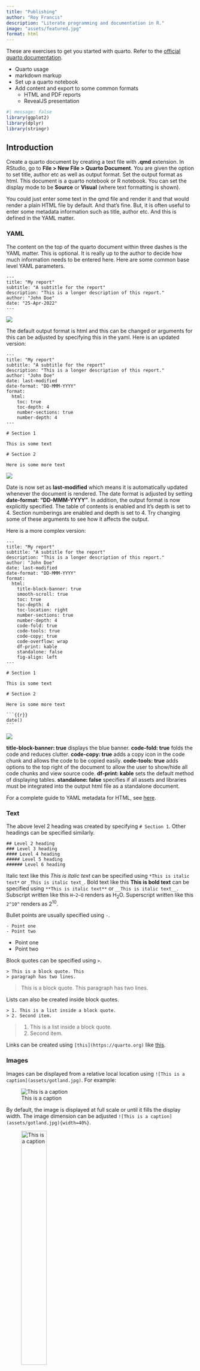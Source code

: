 ```yaml
---
title: "Publishing"
author: "Roy Francis"
description: "Literate programming and documentation in R."
image: "assets/featured.jpg"
format: html
---
```


::: callout-note
These are exercises to get you started with quarto. Refer to the [official quarto documentation](https://quarto.org).

- Quarto usage
- markdown markup
- Set up a quarto notebook
- Add content and export to some common formats
  - HTML and PDF reports
  - RevealJS presentation
:::

```r
#| message: false
library(ggplot2)
library(dplyr)
library(stringr)
```

## Introduction

Create a quarto document by creating a text file with **.qmd** extension. In RStudio, go to **File > New File > Quarto Document**. You are given the option to set title, author etc as well as output format. Set the output format as html. This document is a quarto notebook or R notebook. You can set the display mode to be **Source** or **Visual** (where text formatting is shown).

You could just enter some text in the qmd file and render it and that would render a plain HTML file by default. And that's fine. But, it is often useful to enter some metadata information such as title, author etc. And this is defined in the YAML matter.

### YAML

The content on the top of the quarto document within three dashes is the YAML matter. This is optional. It is really up to the author to decide how much information needs to be entered here. Here are some common base level YAML parameters.

````
---
title: "My report"
subtitle: "A subtitle for the report"
description: "This is a longer description of this report."
author: "John Doe"
date: "25-Apr-2022"
---
````

::: {.shadow}
![](assets/report-a.png)
:::

The default output format is html and this can be changed or arguments for this can be adjusted by specifying this in the yaml. Here is an updated version:

````
---
title: "My report"
subtitle: "A subtitle for the report"
description: "This is a longer description of this report."
author: "John Doe"
date: last-modified
date-format: "DD-MMM-YYYY"
format:
  html:
    toc: true
    toc-depth: 4
    number-sections: true
    number-depth: 4
---

# Section 1

This is some text

# Section 2

Here is some more text
````

::: {.shadow}
![](assets/report-b.png)
:::

Date is now set as **last-modified** which means it is automatically updated whenever the document is rendered. The date format is adjusted by setting **date-format: "DD-MMM-YYYY"**. In addition, the output format is now explicitly specified. The table of contents is enabled and it's depth is set to 4. Section numberings are enabled and depth is set to 4. Try changing some of these arguments to see how it affects the output.

Here is a more complex version:

````
---
title: "My report"
subtitle: "A subtitle for the report"
description: "This is a longer description of this report."
author: "John Doe"
date: last-modified
date-format: "DD-MMM-YYYY"
format:
  html:
    title-block-banner: true
    smooth-scroll: true
    toc: true
    toc-depth: 4
    toc-location: right
    number-sections: true
    number-depth: 4
    code-fold: true
    code-tools: true
    code-copy: true
    code-overflow: wrap
    df-print: kable
    standalone: false
    fig-align: left
---

# Section 1

This is some text

# Section 2

Here is some more text

```{{r}}
date()
```
````

::: {.shadow}
![](assets/report-c.png)
:::

**title-block-banner: true** displays the blue banner. **code-fold: true** folds the code and reduces clutter. **code-copy: true** adds a copy icon in the code chunk and allows the code to be copied easily. **code-tools: true** adds options to the top right of the document to allow the user to show/hide all code chunks and view source code. **df-print: kable** sets the default method of displaying tables. **standalone: false** specifies if all assets and libraries must be integrated into the output html file as a standalone document.

For a complete guide to YAML metadata for HTML, see [here](https://quarto.org/docs/reference/formats/html.html#metadata).

### Text

The above level 2 heading was created by specifying `# Section 1`. Other headings can be specified similarly.

```
## Level 2 heading  
### Level 3 heading  
#### Level 4 heading  
##### Level 5 heading  
###### Level 6 heading
```

Italic text like this *This is italic text* can be specified using `*This is italic text*` or `_This is italic text_`. Bold text like this **This is bold text** can be specified using `**This is italic text**` or `__This is italic text__`. Subscript written like this `H~2~O` renders as H~2~O. Superscript written like this `2^10^` renders as 2^10^.

Bullet points are usually specified using `-`.

```
- Point one
- Point two
```

- Point one
- Point two

Block quotes can be specified using `>`.

```
> This is a block quote. This
> paragraph has two lines.
```

> This is a block quote. This paragraph has two lines.

Lists can also be created inside block quotes.

```
> 1. This is a list inside a block quote.
> 2. Second item.
```

> 1.  This is a list inside a block quote.
> 2.  Second item.

Links can be created using `[this](https://quarto.org)` like [this](https://quarto.org).

### Images

Images can be displayed from a relative local location using `![This is a caption](assets/gotland.jpg)`. For example:

![This is a caption](assets/gotland.jpg)

By default, the image is displayed at full scale or until it fills the display width. The image dimension can be adjusted `![This is a caption](assets/gotland.jpg){width=40%}`.

![This is a caption](assets/gotland.jpg){width="40%"}

For finer control, raw HTML can be used. For example;

```
<img src="assets/gotland.jpg" width="150px">
```

<img src="assets/gotland.jpg" width="150px"/>

Images can also be displayed using R code. Chunks option `out.width` in RMarkdown can be used to control image display size.

This image is displayed at a size of 200 pixels.

````
```{{r}}
#| out-width: "200px"
knitr::include_graphics("assets/gotland.jpg")
```
````

```r
#| echo: false
#| out-width: "200px"
knitr::include_graphics("assets/gotland.jpg")
```

This image is displayed at a size of 75 pixels.

````
```{{r}}
#| out-width: "75px"
knitr::include_graphics("assets/gotland.jpg")
```
````

```r
#| echo: false
#| out-width: "75px"
knitr::include_graphics("assets/gotland.jpg")
```

### Code

Text can be formatted as code. Code is displayed using monospaced font. Code formatting that stands by itself as a paragraph is called block code. Block codes are specified using three backticks ```` ``` ```` followed by code and then three more backticks.

This text below

````
```
This is generic block code.
```
````

renders like this

```
This is generic block code.
```

Code formatting can also be included in the middle of a sentence. This is called inline code formatting. Using this `` `This is an inline formatted code.` `` renders like this: `This is an inline formatted code.`

The above codes are not actually executed. They are just text formatted in a different font. Code can be executed by specifying the language along with the backticks. Block code formatted as such:

````
```{{r}}
str(iris)
```
````

renders like this:

```r
str(iris)
```

Code blocks are called chunks. The chunk is executed when this document is rendered. In the above example, the rendered output has two chunks; input and output chunks. The rendered code output is also given code highlighting based on the language. For example;

This code chunk

````
```{{r}}
#| eval: false
ggplot(dfr4,aes(x=Month,y=fraction,colour=Year,group=Year))+
  geom_point(size=2)+
  geom_line()+
  labs(x="Month",y="Fraction of support issues")+
  scale_colour_manual(values=c("#000000","#E69F00","#56B4E9",
  "#009E73","#F0E442","#006699","#D55E00","#CC79A7"))+
  theme_bw(base_size=12,base_family="Gidole")+
  theme(panel.border=element_blank(),
        panel.grid.minor=element_blank(),
        panel.grid.major.x=element_blank(),
        axis.ticks=element_blank())
```
````

when rendered (`echo: true` by default, but not evaluated) looks like

```r
#| eval: false
ggplot(dfr4,aes(x=Month,y=fraction,colour=Year,group=Year))+
  geom_point(size=2)+
  geom_line()+
  labs(x="Month",y="Fraction of support issues")+
  scale_colour_manual(values=c("#000000","#E69F00","#56B4E9",
  "#009E73","#F0E442","#006699","#D55E00","#CC79A7"))+
  theme_bw(base_size=12,base_family="Gidole")+
  theme(panel.border=element_blank(),
        panel.grid.minor=element_blank(),
        panel.grid.major.x=element_blank(),
        axis.ticks=element_blank())
```

The behaviour of code chunks can be adjusted using chunk parameters or execution options. The chunk has several options which can be used to control chunk properties.

Using `eval: false` prevents that chunk from being executed. `eval: true` which is the default, executes the chunk. Using `echo: false` prevents the code from that chunk from being displayed. Using `output: false` hides the output from that chunk. Here are some of them:

| Option  | Default  | Description                          |
|---------|----------|--------------------------------------|
| eval    | true     | Evaluates the code in this chunk     |
| echo    | true     | Display the code                     |
| output  | true     | true, false or asis                  |
| warning | true     | Display warnings from code execution |
| error   | false    | Display error from code execution    |
| message | true     | Display messages from this chunk     |
| include | true     | Include this chunk or not            |

Chunk options are specified like this:

````
```{{r}}
#| eval: false
#| echo: false
#| fig-height: 6
#| fig-width: 7
```
````

These chunk arguments or execution options can also be set globally in the YAML matter.

```
---
execute:
  eval: true
  echo: false
---
```

There are many other [execution options](https://quarto.org/docs/computations/execution-options.html). 

### Tables

This is a table with a label and a dynamically generated caption.

````
```{{r}}
#| label: tbl-iris
#| tbl-cap: !expr paste0("The column names are",paste(colnames(iris),collapse=", "))

head(iris)
```
````

```r
#| echo: false
#| label: tbl-iris
#| tbl-cap: !expr paste0("The column names are",paste(colnames(iris),collapse=", "))

head(iris)
```

Tables can be also be simple markdown.

```
|#|Sepal.Length|Sepal.Width|Petal.Length|Petal.Width|Species|
|---|---|---|---|---|---|
|1|5.1|3.5|1.4|0.2|setosa|
|2|4.9|3.0|1.4|0.2|setosa|
|3|4.7|3.2|1.3|0.2|setosa|
|4|4.6|3.1|1.5|0.2|setosa|

: This is a caption {#tbl-markdown-table}
```

|#|Sepal.Length|Sepal.Width|Petal.Length|Petal.Width|Species|
|---|---|---|---|---|---|
|1|5.1|3.5|1.4|0.2|setosa|
|2|4.9|3.0|1.4|0.2|setosa|
|3|4.7|3.2|1.3|0.2|setosa|
|4|4.6|3.1|1.5|0.2|setosa|

: This is a caption {#tbl-markdown-table}

### Plots

R Plots can be plotted like below:

````         
```{{r}}
#| label: fig-plot-a
#| fig-cap: This is a figure caption.
#| fig-height:6
#| fig-width: 6
plot(x=iris$Petal.Length,y=iris$Petal.Width)
```
````

```r
#| echo: false
#| label: fig-plot-a
#| fig-cap: This is a figure caption.
#| fig-height: 6
#| fig-width: 6
plot(x=iris$Petal.Length,y=iris$Petal.Width)
```

### Export

The quarto notebook can be exported into various format. The most common formats are HTML and PDF.

#### HTML

The quarto document can be previewed as an HTML inside RStudio by clicking the 'Render' button.

The document can be exported from R using the **quarto** R package.

```r
#| eval: false
quarto::quarto_render("document.qmd")
```

The document can be rendered from the terminal as such:

```bash
#| eval: false
quarto render document.qmd
```

HTML documents can be opened and viewed in any standard browser such as Chrome, Safari, Firefox etc.

#### PDF

A qmd document can be converted to a PDF. Behind the scenes, the markdown is converted to TeX format. The conversion to PDF needs a tool that understands TeX format and converts to PDF. This can be softwares like 'MacTeX', 'MikTeX' etc. which needs to be installed on the system beforehand. A light-weight option is to install R package **tinytex**.

The **format** argument in the YAML matter must be changed to `pdf`, and the **pdf-engine** option may need to be changed as needed. If using **tinytex**, set **pdf-engine: pdflatex**.

Sometimes TeX converters may need additional libraries which may need to be installed. And all features of HTML are not supported on TeX which may return errors.

See [here](https://quarto.org/docs/reference/formats/pdf.html) for more PDF options.

## Report

Try to recreate the report below:

::: {.shadow}
![](challenges/report.png)
:::

Click [here](challenges/report.html) to view the sample report. The source code for the page is available on the page.

The aim of the report is to subset the iris dataset and create a report on the subsetted data.

This is how the YAML metadata is organised:

```{{yaml}}
---
subtitle: "Parameterized report"
author: "John Doe"
date: last-modified
format:
  html:
    title-block-banner: true
    toc: true
    number-sections: true
    theme: pulse
    highlight: kate
    code-tools: true
    fig-align: left

params:
  name: setosa
---
```

- Since this a parameterized report, `params` is defined in the YAML metadata. Here we have one parameter `name` with default value **setosa**. The parameter can be passed in while rendering the document. If no parameter is passed, the default value is used.
- The title takes this parameter to create a title with the name.
- The output format is set to `html`.
- Table of contents (`toc`) is enabled.
- `title-block-banner` is enabled
- The theme is set to `pulse`. More themes are available at [bootswatch](https://bootswatch.com)
- `code-tools` creates a widget on the top right side of the document to view source code.

A heading is created through code using param value.

````
```{{r}}
#| echo: false
#| output: asis
cat("## ",params$name)
```
````

This code chunk is used to create a plot along with plot caption and plot numbering.

````
```{{r}}
#| label: fig-scatterplot
#| fig-cap: !expr paste0("Scatterplot of ",params$name," species.")
ggplot(iris_filtered,aes(Sepal.Length,Petal.Length,col=Species))+
    geom_point()+
    labs(title=params$name)
```
````

- It is important that the figure label starts with `fig-`
- The figure caption can be generated from code using the special `!expr` usage
- Try to create a new report for the species **versicolor**
- Try to convert the document to PDF

HTML ouputs are documented [here](https://quarto.org/docs/output-formats/html-basics.html).

## RevealJS

Now, we will convert the report to a presentation using revealjs. [Here](challenges/revealjs.html) is how the final presentation will look like.

- The most important change is `format: html` to `format: revealjs`
- Slides are defined by heading `##`
- Slides can be hidden using `{visibility="hidden"}`

```
## Title {visibility="hidden"}
```

- Incremental lists can be created like this

```
::: {.incremental}
- Eat spaghetti
- Drink wine
:::
```

- Columns can be defined like this

```
:::: {.columns}

::: {.column width="40%"}
Left column
:::

::: {.column width="60%"}
Right column
:::

::::
```

- Speaker view is created like this:

```
::: {.notes}
Speaker notes go here.
:::
```

This can be viewed by pressing the <kbd>S</kbd> key.

- The presentation theme can be changed

```
format:
  revealjs: 
    theme: dark
```

- Minor slide content can be defined as below. This content will be smaller font size and pushed to the bottom.

```
::: aside
Some additional commentary of more peripheral interest.
:::
```

- Code chunks can have line highlighting

````
```{{r code-line-numbers="4-5"}}
library(ggplot2)

ggplot(iris,aes(Sepal.Length, Petal.Length))+
  geom_point()+
  theme_bw()
```
````

- Tabset panels

```
::: {.panel-tabset}

### Tab A

Content for `Tab A`

### Tab B

Content for `Tab B`

:::
```

RevealJS features are documented [here](https://quarto.org/docs/presentations/revealjs/).

